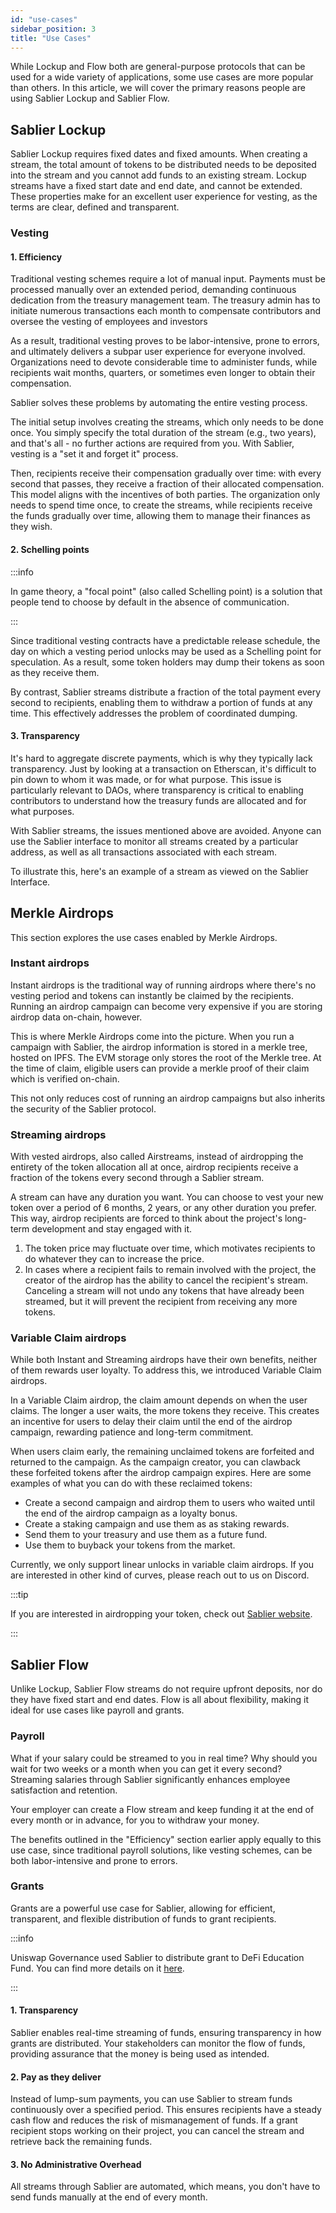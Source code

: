 ```yaml
---
id: "use-cases"
sidebar_position: 3
title: "Use Cases"
---
```



While Lockup and Flow both are general-purpose protocols that can be used for a wide variety of applications, some use
cases are more popular than others. In this article, we will cover the primary reasons people are using Sablier Lockup
and Sablier Flow.

## Sablier Lockup

Sablier Lockup requires fixed dates and fixed amounts. When creating a stream, the total amount of tokens to be
distributed needs to be deposited into the stream and you cannot add funds to an existing stream. Lockup streams have a
fixed start date and end date, and cannot be extended. These properties make for an excellent user experience for
vesting, as the terms are clear, defined and transparent.

### Vesting

#### 1. Efficiency

Traditional vesting schemes require a lot of manual input. Payments must be processed manually over an extended period,
demanding continuous dedication from the treasury management team. The treasury admin has to initiate numerous
transactions each month to compensate contributors and oversee the vesting of employees and investors

As a result, traditional vesting proves to be labor-intensive, prone to errors, and ultimately delivers a subpar user
experience for everyone involved. Organizations need to devote considerable time to administer funds, while recipients
wait months, quarters, or sometimes even longer to obtain their compensation.

Sablier solves these problems by automating the entire vesting process.

The initial setup involves creating the streams, which only needs to be done once. You simply specify the total duration
of the stream (e.g., two years), and that's all - no further actions are required from you. With Sablier, vesting is a
"set it and forget it" process.

Then, recipients receive their compensation gradually over time: with every second that passes, they receive a fraction
of their allocated compensation. This model aligns with the incentives of both parties. The organization only needs to
spend time once, to create the streams, while recipients receive the funds gradually over time, allowing them to manage
their finances as they wish.

#### 2. Schelling points

:::info

In game theory, a "focal point" (also called Schelling point) is a solution that people tend to choose by default in the
absence of communication.

:::

Since traditional vesting contracts have a predictable release schedule, the day on which a vesting period unlocks may
be used as a Schelling point for speculation. As a result, some token holders may dump their tokens as soon as they
receive them.

By contrast, Sablier streams distribute a fraction of the total payment every second to recipients, enabling them to
withdraw a portion of funds at any time. This effectively addresses the problem of coordinated dumping.

#### 3. Transparency

It's hard to aggregate discrete payments, which is why they typically lack transparency. Just by looking at a
transaction on Etherscan, it's difficult to pin down to whom it was made, or for what purpose. This issue is
particularly relevant to DAOs, where transparency is critical to enabling contributors to understand how the treasury
funds are allocated and for what purposes.

With Sablier streams, the issues mentioned above are avoided. Anyone can use the Sablier interface to monitor all
streams created by a particular address, as well as all transactions associated with each stream.

To illustrate this, <Link href={Links.example}>here</Link>'s an example of a stream as viewed on the Sablier Interface.

## Merkle Airdrops

This section explores the use cases enabled by Merkle Airdrops.

### Instant airdrops

Instant airdrops is the traditional way of running airdrops where there's no vesting period and tokens can instantly be
claimed by the recipients. Running an airdrop campaign can become very expensive if you are storing airdrop data
on-chain, however.

This is where Merkle Airdrops come into the picture. When you run a campaign with Sablier, the airdrop information is
stored in a merkle tree, hosted on IPFS. The EVM storage only stores the root of the Merkle tree. At the time of claim,
eligible users can provide a merkle proof of their claim which is verified on-chain.

This not only reduces cost of running an airdrop campaigns but also inherits the security of the Sablier protocol.

### Streaming airdrops

With vested airdrops, also called Airstreams, instead of airdropping the entirety of the token allocation all at once,
airdrop recipients receive a fraction of the tokens every second through a Sablier stream.

A stream can have any duration you want. You can choose to vest your new token over a period of 6 months, 2 years, or
any other duration you prefer. This way, airdrop recipients are forced to think about the project's long-term
development and stay engaged with it.

1. The token price may fluctuate over time, which motivates recipients to do whatever they can to increase the price.
2. In cases where a recipient fails to remain involved with the project, the creator of the airdrop has the ability to
   cancel the recipient's stream. Canceling a stream will not undo any tokens that have already been streamed, but it
   will prevent the recipient from receiving any more tokens.

### Variable Claim airdrops

While both Instant and Streaming airdrops have their own benefits, neither of them rewards user loyalty. To address
this, we introduced Variable Claim airdrops.

In a Variable Claim airdrop, the claim amount depends on when the user claims. The longer a user waits, the more tokens
they receive. This creates an incentive for users to delay their claim until the end of the airdrop campaign, rewarding
patience and long-term commitment.

When users claim early, the remaining unclaimed tokens are forfeited and returned to the campaign. As the campaign
creator, you can clawback these forfeited tokens after the airdrop campaign expires. Here are some examples of what you
can do with these reclaimed tokens:

- Create a second campaign and airdrop them to users who waited until the end of the airdrop campaign as a loyalty
  bonus.
- Create a staking campaign and use them as as staking rewards.
- Send them to your treasury and use them as a future fund.
- Use them to buyback your tokens from the market.

Currently, we only support linear unlocks in variable claim airdrops. If you are interested in other kind of curves,
please reach out to us on <Link href={Links.DISCORD}>Discord</Link>.

:::tip

If you are interested in airdropping your token, check out [Sablier website](https://app.sablier.com/airdrops/).

:::

## Sablier Flow

Unlike Lockup, Sablier Flow streams do not require upfront deposits, nor do they have fixed start and end dates. Flow is
all about flexibility, making it ideal for use cases like payroll and grants.

### Payroll

What if your salary could be streamed to you in real time? Why should you wait for two weeks or a month when you can get
it every second? Streaming salaries through Sablier significantly enhances employee satisfaction and retention.

Your employer can create a Flow stream and keep funding it at the end of every month or in advance, for you to withdraw
your money.

The benefits outlined in the "Efficiency" section earlier apply equally to this use case, since traditional payroll
solutions, like vesting schemes, can be both labor-intensive and prone to errors.

### Grants

Grants are a powerful use case for Sablier, allowing for efficient, transparent, and flexible distribution of funds to
grant recipients.

:::info

Uniswap Governance used Sablier to distribute grant to DeFi Education Fund. You can find more details on it
[here](https://x.com/Sablier/status/1798010170133692730).

:::

#### 1. Transparency

Sablier enables real-time streaming of funds, ensuring transparency in how grants are distributed. Your stakeholders can
monitor the flow of funds, providing assurance that the money is being used as intended.

#### 2. Pay as they deliver

Instead of lump-sum payments, you can use Sablier to stream funds continuously over a specified period. This ensures
recipients have a steady cash flow and reduces the risk of mismanagement of funds. If a grant recipient stops working on
their project, you can cancel the stream and retrieve back the remaining funds.

#### 3. No Administrative Overhead

All streams through Sablier are automated, which means, you don't have to send funds manually at the end of every month.
